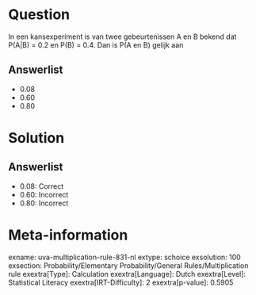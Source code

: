Question
========

In een kansexperiment is van twee gebeurtenissen A en B bekend dat
P(A\|B) = 0.2 en P(B) = 0.4. Dan is P(A en B) gelijk aan

Answerlist
----------

* 0.08
* 0.60
* 0.80

Solution
========

Answerlist
----------

* 0.08: Correct
* 0.60: Incorrect
* 0.80: Incorrect

Meta-information
================
exname: uva-multiplication-rule-831-nl
extype: schoice
exsolution: 100
exsection: Probability/Elementary Probability/General Rules/Multiplication rule
exextra[Type]: Calculation
exextra[Language]: Dutch
exextra[Level]: Statistical Literacy
exextra[IRT-Difficulty]: 2
exextra[p-value]: 0.5905
